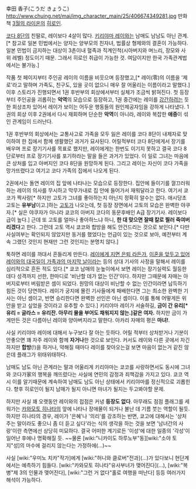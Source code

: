 幸田 香子(こうだ きょうこ)
http://www.chuing.net/mai/img_character_main/25/406674349281.jpg
만화책 [[3월의 라이온]]의 [[히로인]].

[[코다 아버지|코다 8단]]의 친딸로, 레이보다 4살이 많다. [[키리야마 레이]]와는 남매도 남남도 아닌 관계.[* 참고로 일본 민법에서는 양자는 양부모의 친자녀, 법률상 형제와의 결혼이 가능하다. 일본 민법이 금지하는 대상이 3촌이내 혈족과 직계인척(시아버지와 며느리, 장모와 사위 레벨) 정도이기 때문. 그래서 히로인 취급이 가능한 것. 여담이지만 한국 가족관계법에서는 불가능.]

작품 첫 페이지부터 주인공 레이의 이름을 비웃으며 등장했고,[* 레이(零)의 이름을 '제로'라고 말하며 가족도, 친구도, 있을 곳이 없으니 매우 잘 어울리는 이름이라고 말했다.] 이후 스토리가 진행되면서 1권 후반부의 회상에서부터 실체가 조금씩 밝혀진다. 첫 등장부터 주인공을 괴롭히는 '''악역'''의 모습으로 등장하고, 1권 중간에는 레이를 [[강간]]하려는 듯한 회상조차 있어서 레이가 보이는 어두운 행동들의 원인제공자임을 강하게 나타냈다. 1권의 회상 이후 2권에서 다시 재회하며 단순한 '''악역'''이 아니라, 레이와 복잡한 '''애증'''이 섞인 관계임이 드러난다.

1권 후반부의 회상에서는 교통사고로 가족을 모두 잃은 레이를 코다 8단이 내제자로 맞이하여 한 집에서 함께 생활했던 과거가 묘사된다. 어릴적부터 코다 8단에게서 장기를 배우며 프로 장기기사를 목표로 했지만, 레이에게는 한번도 이기지 못하고 결국 코다 8단로부터 프로 장기기사를 포기하라는 말을 들은 과거가 있었다. 이 일로 그녀는 마음에 큰 상처를 입고 아버지인 코다 8단을 원망하게 된다. 그리고 레이는 자신이 코다 가족을 망가뜨렸다고 여기고 코다 가족의 집에서 나오게 된다. 

2권에서는 돌연 레이의 집 앞에 나타나는 모습으로 등장한다. 집안에 들이기를 껄끄러워 하는 레이의 의사를 무시하고 막무가내로 집 안에 들어가서 재워달라고 한다. 여기서 쿄코가 짝사랑[* 하지만 고토가 그녀를 좋아하는지 아닌지 정확히 알수는 없다. 애시당초 고토는 '''유부남'''이고.]하는 [[고토(3월의 라이온)|고토]]가 나오는데, 첫 등장 장면에서 고토의 모습은 완벽한 야쿠자.[* 실은 야쿠자가 아니라 쿄코의 아버지 코다의 동문후배인 A급 장기기사. 레이보다 급이 높다.] 근데 또 고토를 얼마나 좋아하느냐 하니, '''한 대 맞으면 잘때 칼로 찔러 죽여버리겠다'''고 한다. 그런데 고토 역시 쿄코와 합방을 해도 안건드리는 것으로 보인다.[* 다만 사실여부는 확인되지 않았지만 동거를 했었다는 언급이 있는 것으로 보아, 예전부터 계속 그랬던 것인지 현재만 그런 것인지는 분명치 않다.]

툭하면 레이를 까대서 흔들리게 만든다. [[마츠나가 쇼이치|레이에게 지면 은퇴 라든가]], [[야스이 6단|이혼을 앞두고 있어 레이와의 대국일이 가족과의 마지막 날]]이라는 등의 상대 기사의 사정을 말해서 레이를 심리적으로 흔든 적도 있다.[* 쿄코 남매의 눈높이에서 보면 레이는 장기실력도 월등한데다 성격까지 선한, 한마디로 '비난할 데가 없는 인간'이다. 하지만 그때문에 자매는 아버지로부터 버림받은 셈이 되었다. 원망의 대상이 비난할 수 없는 인간이라면 납득하기 힘든 것이 당연하다. 레이가 궁지에 몰린 기사들에게 패배한다면 그는 최소한 완벽한 기사는 아닌 셈이고, 반면 승리한다면 완벽한 선인은 아닌 셈이다. 이를 통해 어떻게든 위안을 받고 싶었을 것이라고 유추할 수 있다.] 키리야마 레이가 서술하길, '''금이 간 유리[* 유리 = 글라스 = 유리잔. 아무리 물을 부어도 채워지지 않는.]같은 여자.''' 하지만 금이 가게만든 것은 다름아닌 레이와 양아버지라고 말한다. 
아카리 자매의 평은 '''마녀!'''.

사실 키리야마 레이에 대해서 누구보다 잘 아는 듯하다. 어릴 적부터 상처받거나 기분이 안좋으면 꽤 자주 레이와 함께 '''자거나'''한 것으로 보인다. 커서도 레이와 다른 곳에서 자긴 하지만 '''합방'''(!)을 하거나, 약해질 때마다 레이를 찾아오는걸 보면 마음이 없는거 같진 않은데 플래그가 위태위태하다. 

남매도 남도 아닌 관계라는 말과 어울리게 키리야마는 쿄코를 사랑하면서도 동시에 그녀와 코다가家의 행복을 깨뜨렸다는 사실에 연민의 감정과 죄책감을 가지고 있다. 쿄코 역시 이를 알기때문에 계속하여 남매도 남도 아닌 상태에서 키리야마를 정신적으로 괴롭힌다. 향후 히로인이 될지 남매가 될지 아니면 마녀가 될지는 두고봐야할 문제. 

하지만 사실 꽤 오랫동안 레이와의 접점은 커녕 '''등장도 없다'''. 아무래도 점점 플래그를 세워가는 [[카와모토 히나타]]의 앞에 나타나 장애물이 되거나 불난 데 기름 붓는 역할이 될듯. 하지만 히나타의 경우, 레이가 '은혜'나 '의리'를 강조하는 반면, 쿄고에 대해서는 '상처주는 말이라도 좋으니 좀 더 듣고 싶다'라는 식의 생각을 하는 것을 보면 '남녀간의 사랑'이란 측면에선 상당히 미묘하다. 결국 어떠한 계기로든 '이성'에 대한 일종의 '각성'이 일어난 후에나 명확해질 듯. ~~물론 [wiki:"니카이도 하루노부"동][wiki:"소야 토지"성]의 마수에 걸리지 않는다는 가정하에(...)~~

사실 [wiki:"우미노 치카"작가]에게 [wiki:"허니와 클로버"전과](...)가 있다보니 현단계에서는 예측하기 힘들다. [wiki:"카와모토 히나타"유사부녀가 맺어진다](...), [wiki:"복병"제 3의 인물과 맺어진다], [wiki:"그런 거 없다"홀로 여행을 떠난다] 등등 여러가지 해석이 가능하다.
